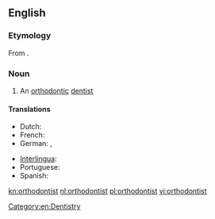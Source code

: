 ==English==

===Etymology===
From {{suffix|orthodontic|ist}}.

===Noun===
{{en-noun}}

# An [[orthodontic]] [[dentist]]

====Translations====
{{trans-top|orthodontic dentist}}
* Dutch: {{t+|nl|orthodontist}}
* French: {{t+|fr|orthodontiste|m|f}}
* German: {{t|de|Kieferorthopäde|m}}, {{t|de|Kieferorthopädin|f}}
{{trans-mid}}
* [[Interlingua]]: {{t|ia|orthodontista}}
* Portuguese: {{t+|pt|ortodontista|m|f}}
* Spanish: {{t|es|ortodoncista|m|f}}
{{trans-bottom}}

[[Category:en:Dentistry]]

[[kn:orthodontist]]
[[nl:orthodontist]]
[[pl:orthodontist]]
[[vi:orthodontist]]